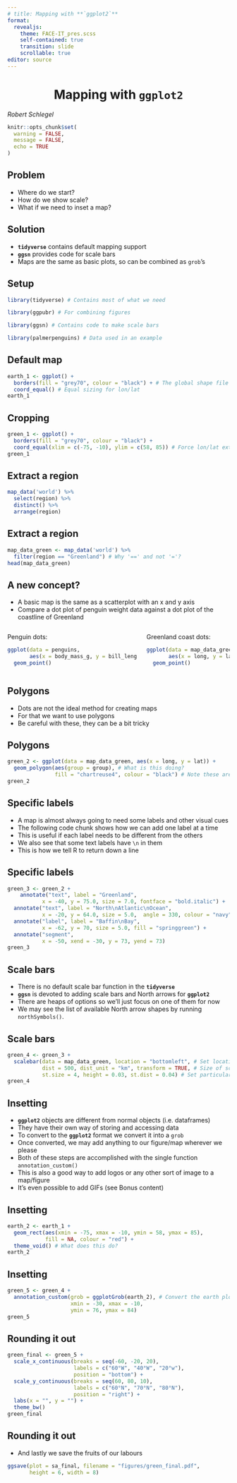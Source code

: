 ```yaml
---
# title: Mapping with **`ggplot2`**
format:
  revealjs:
    theme: FACE-IT_pres.scss
    self-contained: true
    transition: slide
    scrollable: true
editor: source
---
```


# Mapping with **`ggplot2`** {background-color="#008980" style="text-align: center"}

*Robert Schlegel*

```r
knitr::opts_chunk$set(
  warning = FALSE, 
  message = FALSE,
  echo = TRUE
)
```

## Problem

* Where do we start?
* How do we show scale?
* What if we need to inset a map?

## Solution

* **`tidyverse`** contains default mapping support
* **`ggsn`** provides code for scale bars
* Maps are the same as basic plots, so can be combined as `grob`'s

## Setup

```r
library(tidyverse) # Contains most of what we need

library(ggpubr) # For combining figures

library(ggsn) # Contains code to make scale bars

library(palmerpenguins) # Data used in an example
```

## Default map

```r
earth_1 <- ggplot() +
  borders(fill = "grey70", colour = "black") + # The global shape file
  coord_equal() # Equal sizing for lon/lat 
earth_1
```
## Cropping

```r
green_1 <- ggplot() +
  borders(fill = "grey70", colour = "black") +
  coord_equal(xlim = c(-75, -10), ylim = c(58, 85)) # Force lon/lat extent
green_1
```

## Extract a region

```r
map_data('world') %>% 
  select(region) %>% 
  distinct() %>% 
  arrange(region)
```

## Extract a region

```r
map_data_green <- map_data('world') %>% 
  filter(region == "Greenland") # Why '==' and not '='?
head(map_data_green)
```

## A new concept?

-   A basic map is the same as a scatterplot with an x and y axis
-   Compare a dot plot of penguin weight data against a dot plot of the coastline of Greenland

::: columns
::: {.column}
Penguin dots:

```r
ggplot(data = penguins, 
       aes(x = body_mass_g, y = bill_length_mm)) +
  geom_point()
```
:::

::: {.column}
Greenland coast dots:

```r
ggplot(data = map_data_green, 
       aes(x = long, y = lat)) +
  geom_point()
```
:::
:::

## Polygons

-   Dots are not the ideal method for creating maps
-   For that we want to use polygons
-   Be careful with these, they can be a bit tricky

## Polygons

```r
green_2 <- ggplot(data = map_data_green, aes(x = long, y = lat)) +
  geom_polygon(aes(group = group), # What is this doing?
               fill = "chartreuse4", colour = "black") # Note these are outside of aes() 
green_2
```

## Specific labels

-   A map is almost always going to need some labels and other visual cues
-   The following code chunk shows how we can add one label at a time
-   This is useful if each label needs to be different from the others
-   We also see that some text labels have `\n` in them
-   This is how we tell R to return down a line

## Specific labels

```r
green_3 <- green_2 +
    annotate("text", label = "Greenland", 
           x = -40, y = 75.0, size = 7.0, fontface = "bold.italic") +
  annotate("text", label = "North\nAtlantic\nOcean", 
           x = -20, y = 64.0, size = 5.0,  angle = 330, colour = "navy") +
  annotate("label", label = "Baffin\nBay", 
           x = -62, y = 70, size = 5.0, fill = "springgreen") +
  annotate("segment", 
           x = -50, xend = -30, y = 73, yend = 73)
green_3
```

## Scale bars

-   There is no default scale bar function in the **`tidyverse`**
-   **`ggsn`** is devoted to adding scale bars and North arrows for **`ggplot2`** 
-   There are heaps of options so we'll just focus on one of them for now
-   We may see the list of available North arrow shapes by running `northSymbols()`.

## Scale bars

```r
green_4 <- green_3 +
  scalebar(data = map_data_green, location = "bottomleft", # Set location of bar,
           dist = 500, dist_unit = "km", transform = TRUE, # Size of scale bar
           st.size = 4, height = 0.03, st.dist = 0.04) # Set particulars
green_4
```

## Insetting

-   **`ggplot2`** objects are different from normal objects (i.e. dataframes)
-   They have their own way of storing and accessing data
-   To convert to the **`ggplot2`** format we convert it into a `grob` 
-   Once converted, we may add anything to our figure/map wherever we please
-   Both of these steps are accomplished with the single function `annotation_custom()`
-   This is also a good way to add logos or any other sort of image to a map/figure
-   It's even possible to add GIFs (see Bonus content)

## Insetting

```r
earth_2 <- earth_1 + 
  geom_rect(aes(xmin = -75, xmax = -10, ymin = 58, ymax = 85),
            fill = NA, colour = "red") +
  theme_void() # What does this do?
earth_2
```

## Insetting

```r
green_5 <- green_4 +
  annotation_custom(grob = ggplotGrob(earth_2), # Convert the earth plot to a grob
                    xmin = -30, xmax = -10,
                    ymin = 76, ymax = 84)
green_5
```

## Rounding it out

```r
green_final <- green_5 +
  scale_x_continuous(breaks = seq(-60, -20, 20),
                     labels = c("60°W", "40°W", "20°w"),
                     position = "bottom") +
  scale_y_continuous(breaks = seq(60, 80, 10),
                     labels = c("60°N", "70°N", "80°N"),
                     position = "right") +
  labs(x = "", y = "") +
  theme_bw()
green_final
```

## Rounding it out

-   And lastly we save the fruits of our labours

```r
ggsave(plot = sa_final, filename = "figures/green_final.pdf", 
       height = 6, width = 8)
```

